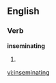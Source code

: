 
==English==

===Verb===
'''inseminating'''

# {{present participle of|[[inseminate]]}}

[[vi:inseminating]]